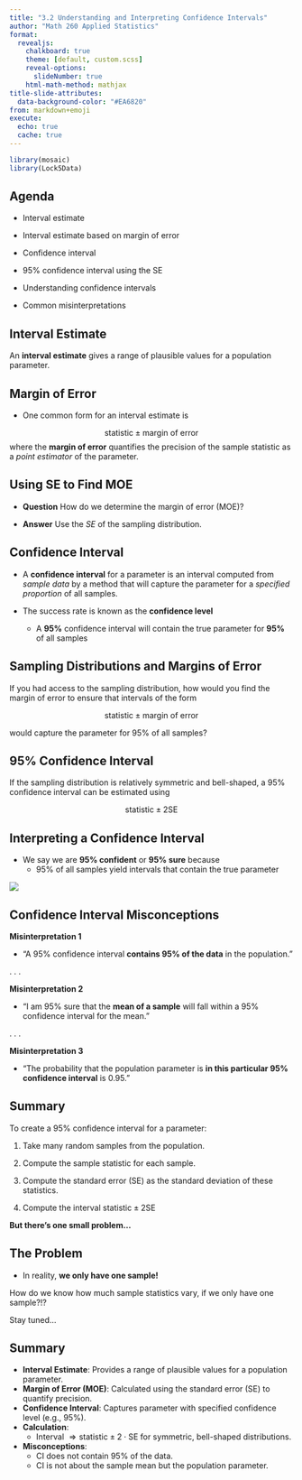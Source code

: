 ```yaml
---
title: "3.2 Understanding and Interpreting Confidence Intervals"
author: "Math 260 Applied Statistics"
format:
  revealjs:
    chalkboard: true
    theme: [default, custom.scss]
    reveal-options:
      slideNumber: true
    html-math-method: mathjax
title-slide-attributes:
  data-background-color: "#EA6820"
from: markdown+emoji
execute:
  echo: true
  cache: true
---
```


```r
library(mosaic)
library(Lock5Data)
```

## Agenda

-   Interval estimate

-   Interval estimate based on margin of error

-   Confidence interval

-   95% confidence interval using the SE

-   Understanding confidence intervals

-   Common misinterpretations

## Interval Estimate

An **interval estimate** gives a range of plausible values for a population parameter.

## Margin of Error

-   One common form for an interval estimate is

$$
\text{statistic} \pm \text{margin of error}
$$ where the **margin of error** quantifies the precision of the sample statistic as a *point estimator* of the parameter.

## Using SE to Find MOE

-   **Question** How do we determine the margin of error (MOE)?

-   **Answer** Use the *SE* of the sampling distribution.

## Confidence Interval

-   A **confidence interval** for a parameter is an interval computed from *sample data* by a method that will capture the parameter for a *specified proportion* of all samples.

-   The success rate is known as the **confidence level**

    -   A **95%** confidence interval will contain the true parameter for **95%** of all samples

## Sampling Distributions and Margins of Error

If you had access to the sampling distribution, how would you find the margin of error to ensure that intervals of the form

$$
\text{statistic} \pm \text{margin of error}
$$

would capture the parameter for 95% of all samples?

## 95% Confidence Interval

If the sampling distribution is relatively symmetric and bell-shaped, a 95% confidence interval can be estimated using

$$
\text{statistic} \pm 2\text{SE}
$$

## Interpreting a Confidence Interval

-   We say we are **95% confident** or **95% sure** because
    -   95% of all samples yield intervals that contain the true parameter

![](figs/CIfig.jpg){fig-align="center"}

## Confidence Interval Misconceptions

**Misinterpretation 1**

-   “A 95% confidence interval **contains 95% of the data** in the population.”

. . .

**Misinterpretation 2**

-   “I am 95% sure that the **mean of a sample** will fall within a 95% confidence interval for the mean.”

. . .

**Misinterpretation 3**

-   “The probability that the population parameter is **in this particular 95% confidence interval** is 0.95.”

## Summary

To create a 95% confidence interval for a parameter:

1.  Take many random samples from the population.

2.  Compute the sample statistic for each sample.

3.  Compute the standard error (SE) as the standard deviation of these statistics.

4.  Compute the interval $\text{statistic}\pm 2\text{SE}$

**But there's one small problem...**

## The Problem

-   In reality, **we only have one sample!**

How do we know how much sample statistics vary, if we only have one sample?!?

Stay tuned...

## Summary {.smaller}

-   **Interval Estimate**: Provides a range of plausible values for a population parameter.
-   **Margin of Error (MOE)**: Calculated using the standard error (SE) to quantify precision.
-   **Confidence Interval**: Captures parameter with specified confidence level (e.g., 95%).
-   **Calculation**:
    -   Interval $\Rightarrow \text{statistic} \pm 2\cdot \text{SE}$ for symmetric, bell-shaped distributions.
-   **Misconceptions**:
    -   CI does not contain 95% of the data.
    -   CI is not about the sample mean but the population parameter.
